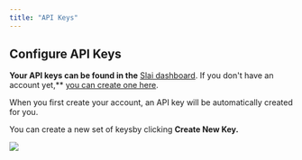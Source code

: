 ```yaml
---
title: "API Keys"
---
```


## Configure API Keys

**Your API keys can be found in the**
[Slai dashboard](https://www.slai.io/settings/api-keys). If you don't have an
account yet,\*\* [you can create one here](https://slai.io/login).

When you first create your account, an API key will be automatically created for
you.

You can create a new set of keysby clicking **Create New Key.**

![](/img/beam/account/api-keys.png)
